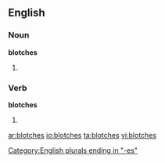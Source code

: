 ==English==

===Noun===
'''blotches'''

# {{plural of|[[blotch]]}}

===Verb===
'''blotches'''

# {{third-person singular of|[[blotch]]}}

[[Category:English plurals ending in "-es"]]

[[ar:blotches]]
[[io:blotches]]
[[ta:blotches]]
[[vi:blotches]]